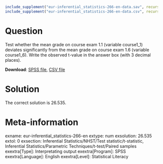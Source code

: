 ```{r, echo = FALSE, results = "hide"}
include_supplement("eur-inferential_statistics-266-en-data.sav", recursive = TRUE)
include_supplement("eur-inferential_statistics-266-en-data.csv", recursive = TRUE)
```

Question
========
Test whether the mean grade on course exam 1.1 (variable course1_1) deviates significantly from the mean grade on course exam 1.6 (variable course1_6). Write the observed t-value in the answer box (with 3 decimal places).

**Download**: [SPSS file](eur-inferential_statistics-266-en-data.sav), [CSV file](eur-inferential_statistics-266-en-data.csv)


Solution
========
The correct solution is 26.535.


Meta-information
================
exname: eur-inferential_statistics-266-en
extype: num
exsolution: 26.535
extol: 0
exsection: Inferential Statistics/NHST/Test statistic/t-statistic, Inferential Statistics/Parametric Techniques/t-test/Paired samples
exextra[Type]: Interpretating output
exextra[Program]: SPSS
exextra[Language]: English
exextra[Level]: Statistical Literacy